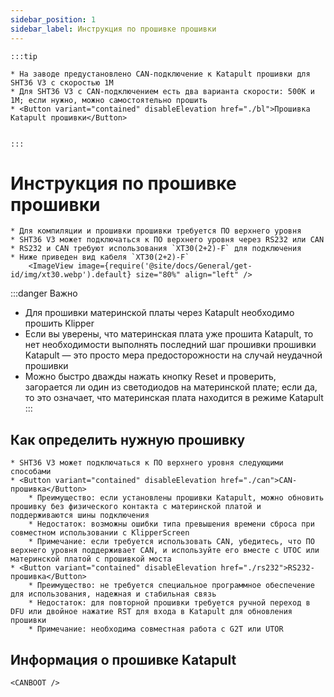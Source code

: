 ```yaml
---
sidebar_position: 1
sidebar_label: Инструкция по прошивке прошивки
---
```





    :::tip

    * На заводе предустановлено CAN-подключение к Katapult прошивки для SHT36 V3 с скоростью 1М
    * Для SHT36 V3 с CAN-подключением есть два варианта скорости: 500K и 1M; если нужно, можно самостоятельно прошить
    * <Button variant="contained" disableElevation href="./bl">Прошивка Katapult прошивки</Button>


    :::

# Инструкция по прошивке прошивки
    
    * Для компиляции и прошивки прошивки требуется ПО верхнего уровня
    * SHT36 V3 может подключаться к ПО верхнего уровня через RS232 или CAN
    * RS232 и CAN требуют использования `XT30(2+2)-F` для подключения
    * Ниже приведен вид кабеля `XT30(2+2)-F`
        <ImageView image={require('@site/docs/General/get-id/img/xt30.webp').default} size="80%" align="left" />

:::danger Важно
* Для прошивки материнской платы через Katapult необходимо прошить Klipper
* Если вы уверены, что материнская плата уже прошита Katapult, то нет необходимости выполнять последний шаг прошивки прошивки Katapult — это просто мера предосторожности на случай неудачной прошивки
* Можно быстро дважды нажать кнопку Reset и проверить, загорается ли один из светодиодов на материнской плате; если да, то это означает, что материнская плата находится в режиме Katapult
:::

## Как определить нужную прошивку

    * SHT36 V3 может подключаться к ПО верхнего уровня следующими способами
    * <Button variant="contained" disableElevation href="./can">CAN-прошивка</Button>
        * Преимущество: если установлены прошивки Katapult, можно обновить прошивку без физического контакта с материнской платой и поддерживаются шины подключения
        * Недостаток: возможны ошибки типа превышения времени сброса при совместном использовании с KlipperScreen
        * Примечание: если требуется использовать CAN, убедитесь, что ПО верхнего уровня поддерживает CAN, и используйте его вместе с UTOC или материнской платой с прошивкой моста
    * <Button variant="contained" disableElevation href="./rs232">RS232-прошивка</Button>
        * Преимущество: не требуется специальное программное обеспечение для использования, надежная и стабильная связь
        * Недостаток: для повторной прошивки требуется ручной переход в DFU или двойное нажатие RST для входа в Katapult для обновления прошивки
        * Примечание: необходима совместная работа с G2T или UTOR

## Информация о прошивке Katapult

    <CANBOOT />

